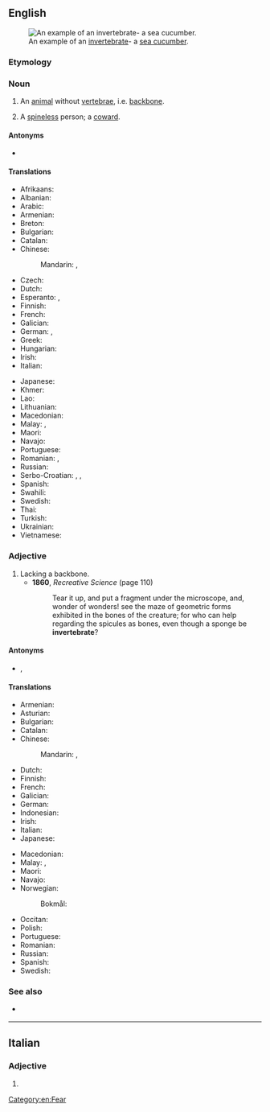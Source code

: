 ==English==
{{wikipedia}}
[[Image:Thelenota ananas.jpg|thumb|An example of an [[invertebrate]]- a [[sea cucumber]].]]

===Etymology===
{{prefix|en|in|vertebrate}}

===Noun===
{{en-noun}}

# An [[animal]] without [[vertebra]]e, i.e. [[backbone]].
# {{lb|en|informal}} A [[spineless]] person; a [[coward]].

====Antonyms====
* {{l|en|vertebrate}}

====Translations====
{{trans-top|animal without backbone}}
* Afrikaans: {{t|af|invertebraat}}
* Albanian: {{t|sq|invertebrore|m}}
* Arabic: {{t|ar|لَا فَقَارِيّ}}
* Armenian: {{t+|hy|անողնաշար|sc=Armn}}
* Breton: {{t|br|divellkeineg|m}}
* Bulgarian: {{t|bg|безгръбначно животно}}
* Catalan: {{t|ca|invertebrat|m}}
* Chinese:
*: Mandarin: {{t+|cmn|無脊椎動物|sc=Hani}}, {{t+|cmn|无脊椎动物|tr=wújǐzhuī dòngwù|sc=Hani}}
* Czech: {{t+|cs|bezobratlý|m}}
* Dutch: {{t+|nl|ongewervelde}}
* Esperanto: {{t|eo|malvertebrulo}}, {{t|eo|senvertebrulo}}
* Finnish: {{t+|fi|selkärangaton}}
* French: {{t+|fr|invertébré|m}}
* Galician: {{t|gl|invertebrado|m}}
* German: {{t|de|Invertebrat|n}}, {{t|de|Wirbelloses|n}}
* Greek: {{t+|el|ασπόνδυλο|n|sc=Grek}}
* Hungarian: {{t+|hu|gerinctelen}}
* Irish: {{t|ga|inveirteabrach|m}}
* Italian: {{t+|it|invertebrato|m}}
{{trans-mid}}
* Japanese: {{t+|ja|無脊椎動物|tr=むせきついどうぶつ, musekitsui dōbutsu|sc=Jpan}}
* Khmer: {{t|km|សត្វឥតឆ្អឹងកង|tr=sat it che eng kong|sc=Khmr}}
* Lao: {{t|lo|ສັດບໍ່ມີກະດູກສັນຫລັງ}}
* Lithuanian: {{t|lt|bestuburis|m}}
* Macedonian: {{t|mk|безр́бетник|m}}
* Malay: {{t|ms|haiwan invertebrat}}, {{t|ms|invertebrat}}
* Maori: {{t|mi|hātaretare}}
* Navajo: {{t|nv|chʼosh bíígháán ádaadinígíí}}
* Portuguese: {{t+|pt|invertebrado|m}}
* Romanian: {{t+|ro|nevertebrată|f}}, {{t+|ro|nevertebrat|m}}
* Russian: {{t+|ru|беспозвоно́чное|n}}
* Serbo-Croatian: {{t+|sh|beskičmenjak|m}}, {{t+|sh|beskičmen|m}}, {{t|sh|beskralješnjak|m}}
* Spanish: {{t+|es|invertebrado|m}}
* Swahili: {{t|sw|wasouti}}
* Swedish: {{t+|sv|ryggradslöst djur|n}}
* Thai: {{t|th|สัตว์ไม่มีกระดูกสันหลัง}}
* Turkish: {{t+|tr|omurgasız}}
* Ukrainian: {{t|uk|безхребетна тварина|f}}
* Vietnamese: {{t|vi|động vật không xương sống}}
{{trans-bottom}}

===Adjective===
{{en-adj|-}}

# Lacking a backbone.
#* '''1860''', ''Recreative Science'' (page 110)
#*: Tear it up, and put a fragment under the microscope, and, wonder of wonders! see the maze of geometric forms exhibited in the bones of the creature; for who can help regarding the spicules as bones, even though a sponge be '''invertebrate'''?

====Antonyms====
* {{l|en|vertebrate}}, {{l|en|vertebrated}}

====Translations====
{{trans-top|lacking backbone}}
* Armenian: {{t+|hy|անողնաշար|sc=Armn}}
* Asturian: {{t+|ast|invertebráu}}
* Bulgarian: {{t+|bg|безгръбначен}}
* Catalan: {{t|ca|invertebrat}}
* Chinese:
*: Mandarin: {{t|cmn|[[無]][[脊椎]][[的]]|sc=Hani}}, {{t|cmn|[[无]][[脊椎]][[的]]|tr=wú jǐzhuī de|sc=Hani}}
* Dutch: {{t+|nl|ongewerveld}}
* Finnish: {{t+|fi|selkärangaton}}
* French: {{t+|fr|invertébré}}
* Galician: {{t|gl|invertebrado}}
* German: {{t+|de|wirbellos}}
* Indonesian: {{t+|id|invertebrata}}
* Irish: {{t|ga|inveirteabrach}}
* Italian: {{t+|it|invertebrato}}
* Japanese: {{t+|ja|無脊椎|tr=むせきつい, musekitsui|sc=Jpan}}
{{trans-mid}}
* Macedonian: {{t|mk|безр́бетен|m}}
* Malay: {{t|ms|tidak bertulang belakang}}, {{t|ms|invertebrat}}
* Maori: {{t|mi|tuaiwikore}}
* Navajo: {{t|nv|bíígháán ádaadinígíí}}
* Norwegian:
*: Bokmål: {{t|nb|virvelløs}}
* Occitan: {{t|oc|invertebrat}}
* Polish: {{t+|pl|bezkręgowiec}}
* Portuguese: {{t+|pt|invertebrado}}
* Romanian: {{t+|ro|nevertebrat|m|n}}
* Russian: {{t+|ru|беспозвоно́чный}}
* Spanish: {{t+|es|invertebrado}}
* Swedish: {{t+|sv|ryggradslös}}
{{trans-bottom}}

===See also===
* {{l|en|inveterate}} {{q|not to be confused}}

[[Category:en:Fear]]

----

==Italian==

===Adjective===
{{head|it|adjective form}}

# {{feminine plural of|it|invertebrato}}